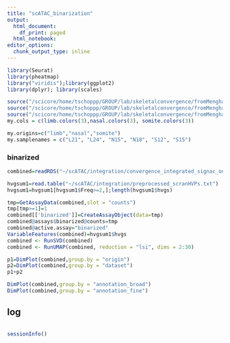 ```yaml
---
title: "scATAC_binarization"
output: 
  html_document:
    df_print: paged
  html_notebook:
editor_options:
  chunk_output_type: inline
---
```


```r
library(Seurat)
library(pheatmap)
library("viridis");library(ggplot2)
library(dplyr); library(scales)

source("/scicore/home/tschoppp/GROUP/lab/skeletalconvergence/fromMenghan/colors/limbcolors.R")
source("/scicore/home/tschoppp/GROUP/lab/skeletalconvergence/fromMenghan/colors/nasalcolors.R")
source("/scicore/home/tschoppp/GROUP/lab/skeletalconvergence/fromMenghan/colors/somitecolors.R")
my.cols = c(limb.colors(3),nasal.colors(3), somite.colors(3))

my.origins=c("limb","nasal","somite")
my.samplenames = c("L21", "L24", "N15", "N18", "S12", "S15")

```

### binarized 

```r
combined=readRDS("~/scATAC/integration/convergence_integrated_signac_onlyM2P_HvpDaps_combined.rds")

hvgsum1=read.table("~/scATAC/integration/preprocessed_scranHVPs.txt")
hvgsum1=hvgsum1[hvgsum1$Freq>=2,];length(hvgsum1$hvgs)
```

```r
tmp=GetAssayData(combined,slot = "counts")
tmp[tmp>=1]=1
combined[['binarized']]=CreateAssayObject(data=tmp)
combined@assays$binarized@counts=tmp
combined@active.assay="binarized"
VariableFeatures(combined)=hvgsum1$hvgs
combined <- RunSVD(combined)
combined <- RunUMAP(combined, reduction = "lsi", dims = 2:30)
```

```r
p1=DimPlot(combined,group.by = "origin")
p2=DimPlot(combined,group.by = "dataset")
p1+p2

DimPlot(combined,group.by = "annotation_broad")
DimPlot(combined,group.by = "annotation_fine")
```

## log

```r

```

```r
sessionInfo()
```
